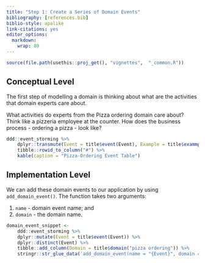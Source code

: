 ---
title: "Step 1: Create a Series of Domain Events"
bibliography: [references.bib]
biblio-style: apalike
link-citations: yes
editor_options: 
  markdown: 
    wrap: 80
---

```{r, include = FALSE}
source(file.path(usethis::proj_get(), "vignettes",  "_common.R"))
```

## Conceptual Level

The first step of modelling a domain is thinking about what are the activities
that domain experts care about.

What activities do experts from the Pizza ordering domain care about? Think like
a pizzeria employee at the counter. How does the business process - ordering a
pizza - look like?

```{r domain-event-table}
ddd::event_storming %>% 
    dplyr::transmute(Event = title$event(Event), Example = title$exammple(Example)) %>% 
    tibble::rowid_to_column("#") %>% 
    kable(caption = "Pizza-Ordering Event Table")
```

## Implementation Level

We can add these domain events to our application by using `add_domain_event()`.
The function takes two arguments:

(1) `name` - domain event name; and
(2) `domain` - the domain name.

```{r domain-event-code}
domain_event_snippet <- 
    ddd::event_storming %>% 
    dplyr::mutate(Event = title$event(Event)) %>% 
    dplyr::distinct(Event) %>% 
    tibble::add_column(Domain = title$domain("pizza ordering")) %>% 
    stringr::str_glue_data('add_domain_event(name = "{Event}", domain = "{Domain}")')
```

```{r code=domain_event_snippet, eval=FALSE, echo=TRUE}
```
